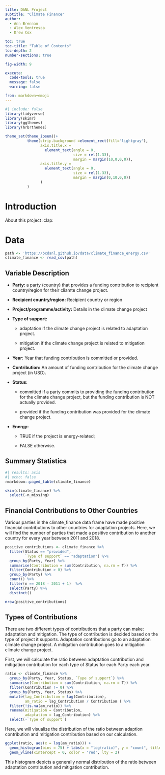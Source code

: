 ```yaml
---
title: DANL Project
subtitle: "Climate Finance"
author: 
  - Ann Brennan
  - Alex Ventresca
  - Drew Cox

toc: true
toc-title: "Table of Contents"
toc-depth: 2
number-sections: true

fig-width: 9

execute:
  code-tools: true
  message: false
  warning: false

from: markdown+emoji
---
```


```r
#| include: false
library(tidyverse)
library(skimr)
library(ggthemes)
library(hrbrthemes)

theme_set(theme_ipsum()+
          theme(strip.background =element_rect(fill="lightgray"),
                axis.title.x = 
                  element_text(angle = 0,
                               size = rel(1.33),
                               margin = margin(10,0,0,0)),
                axis.title.y = 
                  element_text(angle = 0,
                               size = rel(1.33),
                               margin = margin(0,10,0,0))
                )
          )
```

# Introduction

About this project :clap:

# Data

```r
path <- 'https://bcdanl.github.io/data/climate_finance_energy.csv'
climate_finance <- read_csv(path)
```

## Variable Description

-   **Party:** a party (country) that provides a funding contribution to recipient country/region for their cliamte change project.

-   **Recipient country/region:** Recipient country or region

-   **Project/programme/activity:** Details in the climate change project

-   **Type of support:**

    -   adaptation if the climate change project is related to adaptation project.

    -   mitigation if the climate change project is related to mitigation project.

-   **Year:** Year that funding contribution is committed or provided.

-   **Contribution:** An amount of funding contribution for the climate change project (in USD).

-   **Status:**

    -   committed if a party commits to providing the funding contribution for the climate change project, but the funding contribution is NOT actually provided.

    -   provided if the funding contribution was provided for the climate change project.

-   **Energy:**

    -   TRUE if the project is energy-related;

    -   FALSE otherwise.

## Summary Statistics

```r
#| results: asis
#| echo: false
rmarkdown::paged_table(climate_finance) 
```

```r
skim(climate_finance) %>% 
  select(-n_missing)
```

## Financial Contributions to Other Countries

Various parties in the climate_finance data frame have made positive financial contributions to other countries for adaptation projects. Here, we will find the number of parties that made a positive contribution to another country for every year between 2011 and 2018.

```r
positive_contributions <- climate_finance %>% 
  filter(Status == "provided",                       
         `Type of support` == "adaptation") %>%      
  group_by(Party, Year) %>%                          
  summarise(Contribution = sum(Contribution, na.rm = T)) %>%  
  filter(Contribution > 0) %>%                       
  group_by(Party) %>%                                
  count() %>%                                        
  filter(n == 2018 - 2011 + 1)  %>%                  
  select(Party) %>% 
  distinct()    
```
```r
nrow(positive_contributions)
```
## Types of Contributions

There are two different types of contributions that a party can make: adaptation and mitigation. The type of contribution is decided based on the type of project it supports. Adaptation contributions go to an adaptation climate change project. A mitigation contribution goes to a mitigation climate change project.

First, we will calculate the ratio between adaptation contribution and mitigation contribution for each type of Status for each Party each year.

```r
ratio <- climate_finance %>% 
  group_by(Party, Year, Status, `Type of support`) %>% 
  summarise(Contribution = sum(Contribution, na.rm = T)) %>% 
  filter(Contribution != 0) %>% 
  group_by(Party, Year, Status) %>% 
  mutate(lag_Contribution = lag(Contribution), 
         am_ratio = lag_Contribution / Contribution ) %>% 
  filter(!is.na(am_ratio)) %>% 
  rename(mitigation = Contribution, 
         adaptation = lag_Contribution) %>% 
  select(-`Type of support`) 
```

Here, we will visualize the distribution of the ratio between adaption contribution and mitigation contribution based on our calculation.

```r
ggplot(ratio, aes(x = log(am_ratio))) +
  geom_histogram(bins = 75) + labs(x = "log(ratio)", y = "count", title = "Distribution of the Ratio of Contributions") +
  geom_vline(xintercept = 0, color = 'red', lty = 2)
```

This histogram depicts a generally normal distribution of the ratio between adaptation contribution and mitigation contribution.
